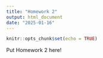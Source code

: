 ```yaml
---
title: "Homework 2"
output: html_document
date: "2025-01-16"
---
```


```r
knitr::opts_chunk$set(echo = TRUE)
```

Put Homework 2 here!